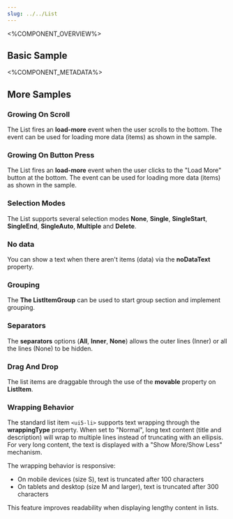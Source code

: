 ```yaml
---
slug: ../../List
---
```



<%COMPONENT_OVERVIEW%>

## Basic Sample
<Basic />

<%COMPONENT_METADATA%>

## More Samples

### Growing On Scroll
The List fires an <b>load-more</b> event when the user scrolls to the bottom.
The event can be used for loading more data (items) as shown in the sample.

<Growing />

### Growing On Button Press
The List fires an <b>load-more</b> event when the user clicks to the "Load More" button at the bottom.
The event can be used for loading more data (items) as shown in the sample.

<GrowingOnButtonPress />

### Selection Modes
The List supports several selection modes <b>None</b>, <b>Single</b>, <b>SingleStart</b>, <b>SingleEnd</b>, <b>SingleAuto</b>, <b>Multiple</b> and <b>Delete</b>.
<Modes />

### No data
You can show a text when there aren't items (data) via the <b>noDataText</b> property.

<NoData />

### Grouping
The <b>The ListItemGroup</b> can be used to start group section and implement grouping.

<GroupHeaders />

### Separators
The <b>separators</b> options (<b>All</b>, <b>Inner</b>, <b>None</b>) allows the outer lines (Inner) or all the lines (None) to be hidden.

<SeparationTypes />

### Drag And Drop
The list items are draggable through the use of the <b>movable</b> property on <b>ListItem</b>.

<DragAndDrop />

### Wrapping Behavior
The standard list item `<ui5-li>` supports text wrapping through the <b>wrappingType</b> property. When set to "Normal", long text content (title and description) will wrap to multiple lines instead of truncating with an ellipsis. For very long content, the text is displayed with a "Show More/Show Less" mechanism.

The wrapping behavior is responsive:
- On mobile devices (size S), text is truncated after 100 characters
- On tablets and desktop (size M and larger), text is truncated after 300 characters

This feature improves readability when displaying lengthy content in lists.

<WrappingBehavior />
